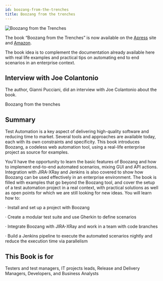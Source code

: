 ```yaml
---
id: boozang-from-the-trenches
title: Boozang from the trenches
---
```



![Boozang from the Trenches](../images/boozang-from-the-trenches.png "Boozang from the Trenches")

The book “Boozang from the Trenches” is now available on the [Apress](https://link.springer.com/book/10.1007/978-1-4842-9010-1) site and [Amazon](https://www.amazon.com/Boozang-Trenches-Automation-Enterprise-Environment-ebook/dp/B0BQV91G8Z/ref=sr_1_1?crid=3FF9LZE477M55&keywords=boozang&qid=1672079538&sprefix=boozeng%2Caps%2C219&sr=8-1).

The book idea is to complement the documentation already available here with real life examples and practical tips on automating end to end scenarios in an enterprise context.

## Interview with Joe Colantonio

The author, Gianni Pucciani, did an interview with Joe Colantonio about the book. 


<YouTubeEmbed embedId="24Ae5S_3qts">Boozang from the trenches</YouTubeEmbed>

## Summary

Test Automation is a key aspect of delivering high-quality software and reducing time to market. Several tools and approaches are available today, each with its own constraints and specificity. This book introduces Boozang, a codeless web automation tool, using a real-life enterprise project  as source for examples. 

You'll have the opportunity to learn the basic features of Boozang and how to implement end-to-end automated scenarios, mixing GUI and API actions. Integration with JIRA-XRay and Jenkins is also covered to show how Boozang can be used effectively in an enterprise environment. The book is filled with examples that go beyond the Boozang tool, and cover the setup of a test automation project in a real context, with practical solutions as well as open points for which we are still looking for new ideas. 
You will learn how to:

·         Install and set up a project with Boozang

·         Create a modular test suite and use Gherkin to define scenarios

·         Integrate Boozang with JIRA-XRay and work in a team with code branches

·         Build a Jenkins pipeline to execute the automated scenarios nightly and reduce the execution time via parallelism
 

## This Book is for

Testers and test managers, IT projects leads, Release and Delivery Managers, Developers, and Business Analysts
